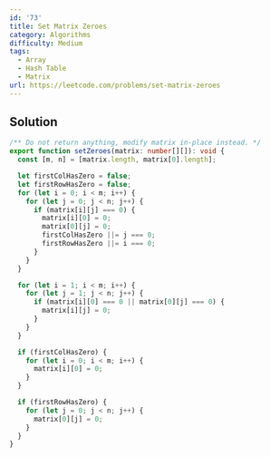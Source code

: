 ```yaml
---
id: '73'
title: Set Matrix Zeroes
category: Algorithms
difficulty: Medium
tags:
  - Array
  - Hash Table
  - Matrix
url: https://leetcode.com/problems/set-matrix-zeroes
---
```


## Solution

```typescript filename="solution.ts" copy
/** Do not return anything, modify matrix in-place instead. */
export function setZeroes(matrix: number[][]): void {
  const [m, n] = [matrix.length, matrix[0].length];

  let firstColHasZero = false;
  let firstRowHasZero = false;
  for (let i = 0; i < m; i++) {
    for (let j = 0; j < n; j++) {
      if (matrix[i][j] === 0) {
        matrix[i][0] = 0;
        matrix[0][j] = 0;
        firstColHasZero ||= j === 0;
        firstRowHasZero ||= i === 0;
      }
    }
  }

  for (let i = 1; i < m; i++) {
    for (let j = 1; j < n; j++) {
      if (matrix[i][0] === 0 || matrix[0][j] === 0) {
        matrix[i][j] = 0;
      }
    }
  }

  if (firstColHasZero) {
    for (let i = 0; i < m; i++) {
      matrix[i][0] = 0;
    }
  }

  if (firstRowHasZero) {
    for (let j = 0; j < n; j++) {
      matrix[0][j] = 0;
    }
  }
}
```
